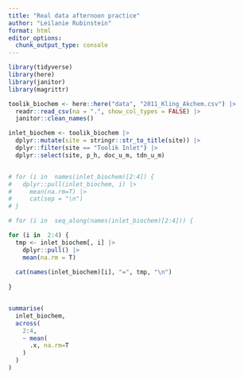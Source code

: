 ```yaml
---
title: "Real data afternoon practice"
author: "Leilanie Rubinstein"
format: html
editor_options: 
  chunk_output_type: console
---
```


```r
library(tidyverse)
library(here)
library(janitor)
library(magrittr)
```

```r
toolik_biochem <- here::here("data", "2011_Kling_Akchem.csv") |> 
  readr::read_csv(na = ".", show_col_types = FALSE) |> 
  janitor::clean_names() 

inlet_biochem <- toolik_biochem |> 
  dplyr::mutate(site = stringr::str_to_title(site)) |>
  dplyr::filter(site == "Toolik Inlet") |> 
  dplyr::select(site, p_h, doc_u_m, tdn_u_m)


# for (i in  names(inlet_biochem)[2:4]) {
#   dplyr::pull(inlet_biochem, i) |> 
#     mean(na.rm=T) |> 
#     cat(sep = "\n")
# }

# for (i in  seq_along(names(inlet_biochem)[2:4])) {

for (i in  2:4) {
  tmp <- inlet_biochem[, i] |> 
    dplyr::pull() |> 
    mean(na.rm = T) 
  
  cat(names(inlet_biochem)[i], "=", tmp, "\n")
  
}


summarise(
  inlet_biochem, 
  across(
    2:4, 
    ~ mean(
      .x, na.rm=T
    )
  )
)


```


